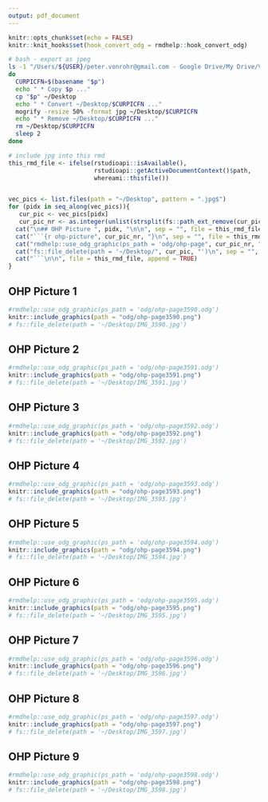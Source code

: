 ```yaml
---
output: pdf_document
---
```


```r
knitr::opts_chunk$set(echo = FALSE)
knitr::knit_hooks$set(hook_convert_odg = rmdhelp::hook_convert_odg)
```

```bash
# bash - export as jpeg
ls -1 "/Users/${USER}/peter.vonrohr@gmail.com - Google Drive/My Drive/Vorlesungen/LBG/FS2022/OHPL01"/* | while read p
do
  CURPICFN=$(basename "$p")
  echo " * Copy $p ..."
  cp "$p" ~/Desktop
  echo " * Convert ~/Desktop/$CURPICFN ..."
  mogrify -resize 50% -format jpg ~/Desktop/$CURPICFN
  echo " * Remove ~/Desktop/$CURPICFN ..."
  rm ~/Desktop/$CURPICFN
  sleep 2
done
```

```r
# include jpg into this rmd
this_rmd_file <- ifelse(rstudioapi::isAvailable(),
                        rstudioapi::getActiveDocumentContext()$path,
                        whereami::thisfile())


vec_pics <- list.files(path = "~/Desktop", pattern = ".jpg$")
for (pidx in seq_along(vec_pics)){
   cur_pic <- vec_pics[pidx]
   cur_pic_nr <- as.integer(unlist(strsplit(fs::path_ext_remove(cur_pic), "_"))[2])
  cat("\n## OHP Picture ", pidx, "\n\n", sep = "", file = this_rmd_file, append = TRUE)
  cat("```{r ohp-picture", cur_pic_nr, "}\n", sep = "", file = this_rmd_file, append = TRUE)
  cat("rmdhelp::use_odg_graphic(ps_path = 'odg/ohp-page", cur_pic_nr, ".odg')\n", sep = "", file = this_rmd_file, append = TRUE)
  cat("fs::file_delete(path = '~/Desktop/", cur_pic, "')\n", sep = "", file = this_rmd_file, append = TRUE)
  cat("```\n\n", file = this_rmd_file, append = TRUE)
}

```


## OHP Picture 1

```r
#rmdhelp::use_odg_graphic(ps_path = 'odg/ohp-page3590.odg')
knitr::include_graphics(path = "odg/ohp-page3590.png")
# fs::file_delete(path = '~/Desktop/IMG_3590.jpg')
```





## OHP Picture 2

```r
#rmdhelp::use_odg_graphic(ps_path = 'odg/ohp-page3591.odg')
knitr::include_graphics(path = "odg/ohp-page3591.png")
# fs::file_delete(path = '~/Desktop/IMG_3591.jpg')
```





## OHP Picture 3

```r
#rmdhelp::use_odg_graphic(ps_path = 'odg/ohp-page3592.odg')
knitr::include_graphics(path = "odg/ohp-page3592.png")
# fs::file_delete(path = '~/Desktop/IMG_3592.jpg')
```





## OHP Picture 4

```r
#rmdhelp::use_odg_graphic(ps_path = 'odg/ohp-page3593.odg')
knitr::include_graphics(path = "odg/ohp-page3593.png")
# fs::file_delete(path = '~/Desktop/IMG_3593.jpg')
```





## OHP Picture 5

```r
#rmdhelp::use_odg_graphic(ps_path = 'odg/ohp-page3594.odg')
knitr::include_graphics(path = "odg/ohp-page3594.png")
# fs::file_delete(path = '~/Desktop/IMG_3594.jpg')
```





## OHP Picture 6

```r
#rmdhelp::use_odg_graphic(ps_path = 'odg/ohp-page3595.odg')
knitr::include_graphics(path = "odg/ohp-page3595.png")
# fs::file_delete(path = '~/Desktop/IMG_3595.jpg')
```





## OHP Picture 7

```r
#rmdhelp::use_odg_graphic(ps_path = 'odg/ohp-page3596.odg')
knitr::include_graphics(path = "odg/ohp-page3596.png")
# fs::file_delete(path = '~/Desktop/IMG_3596.jpg')
```





## OHP Picture 8

```r
#rmdhelp::use_odg_graphic(ps_path = 'odg/ohp-page3597.odg')
knitr::include_graphics(path = "odg/ohp-page3597.png")
# fs::file_delete(path = '~/Desktop/IMG_3597.jpg')
```





## OHP Picture 9

```r
#rmdhelp::use_odg_graphic(ps_path = 'odg/ohp-page3598.odg')
knitr::include_graphics(path = "odg/ohp-page3598.png")
# fs::file_delete(path = '~/Desktop/IMG_3598.jpg')
```


         
